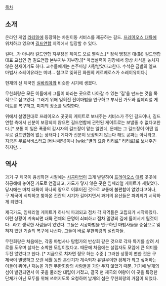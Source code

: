 [[목차]]
== 소개 ==
온라인 게임 [[라테일]]에 등장하는 차원이동 서비스를 제공하는 길드. [[프레이오스 대륙]]에 위치하고 있으며 [[길드연합]] 지역에서 입장할 수 있다.

길마...가 아니라 길드연합 지부장은 제이드 오르 펠릭스.[* 정식 명칭은 대(對) 길드연합 대표 교섭인 겸 길드연합 본부지부 지부장.][* 마법실력이 굉장해서 항상 차석을 놓치지않은 천재이기도 하다. 교수들에게는 손주마냥 사랑받았다고한다. 수석은 금발의 엘프 마법사 소레이유라는 미녀... 참고로 잊혀진 화원의 케르베로스가 소레이유이다.]

현재의 신 제국인 [[실바리아]]와 비슷한 시기에 생겼다.

무한회랑은 모든 이들에게 그들이 바라는 곳으로 나아갈 수 있는 '길'을 만드는 것을 목적으로 삼고있다. 그러기 위해 잊혀진 전이마법을 연구하고 부서진 가도와 임페리얼 게이트를 복구하고, 미지의 장소를 탐험한다.

위에서 설명한대로 프레이오스 곳곳의 게이트로 보내주는 서비스가 주인 길드이나, 길드연합 측에서 신분이 보장되지 않으면 길드연합에 관련된 게이트로는 보낼줄 수 없다고한다.[* 보통 이 일은 폭풍의 감시자의 길드장이 맡는 일인데, 문제는 그 길드장이 어떤 임무로 길드연합에 없는 상태다.] 게다가 신분이 보장되지 않는다 해도 공짜는 아니라고. 지금은 무료서비스라고 [바나헤임]이나 [wiki:"별의 요람 리리르" 리리르]로 보내주긴 하지만...
 
== 역사 ==
과거 구 제국이 융성하던 시절에는 [[시공마법]]이 크게 발달하여 [[프레이오스 대륙]] 곳곳에 허공해에 놓여진 가도로 연결되고, 가도가 닿지 않은 곳은 임페리얼 게이트가 세웠었다. 당시에는 마치 대륙이 하나의 땅으로 이루어진 것으로 교통에 불편함이 없었다고하나, 구 제국이 쇠퇴하고 찾아온 전란의 시기가 길어지면서 과거의 유산들은 파괴되기 시작하게 되었다.

제국가도, 임페리얼 게이트가 하나씩 파괴되고 점차 각 지역들은 고립되기 시작하였다.이런 상황이 계속되면 대륙 전체의 문명이 쇠퇴하고 점차 멸망의 길에 들어서게 될것이다...라고 생각한 사람들이 있었다. 그들은 시공마법을 연구하던 마법사들을 중심으로 잊혀져 있던 기술의 복구에 나선다. 그들이 바로 무한회랑의 설립자들.

무한회랑은 처음에는, 각종 마법사나 탐험가의 반상회 같은 것으로 각자 특기를 살려 서로를 도우며 살자는 소박한 모임이었다고. 때문에 처음에는 설립자도 모임에 큰 의미를 두진 않았다고 한다. [* 지금으로 치자면 정모 하는 수준.] 그러한 상황이 변한 것은 구 제국이 멸망하고 오랜 세월 동안 혼란기가 계속되자 유일무이한 황제가 되고 싶어하는 이들이 뛰어난 재능을 가진 무한회랑의 사람들을 가만 두지 않았기 때문. 거기에 날개의 섬이 발견되면서 이 곳을 둘러싼 대립이 커졌고, 결국 현 제국의 여왕이 이 곳을 특정한 단체가 아닌 모두를 위해 쓰여지도록 요청하여 날개의 섬은 무한회랑의 거점이 되었다.
